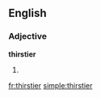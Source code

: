 ==English==

===Adjective===
'''thirstier'''

# {{comparative of|thirsty}}

[[fr:thirstier]]
[[simple:thirstier]]